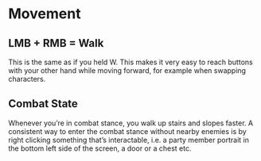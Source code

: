 
# Movement

## LMB + RMB = Walk

This is the same as if you held W. This makes it very easy to reach buttons with your other hand while moving forward, for example when swapping characters.

## Combat State

Whenever you’re in combat stance, you walk up stairs and slopes faster. A consistent way to enter the combat stance without nearby enemies is by right clicking something that’s interactable, i.e. a party member portrait in the bottom left side of the screen, a door or a chest etc.

